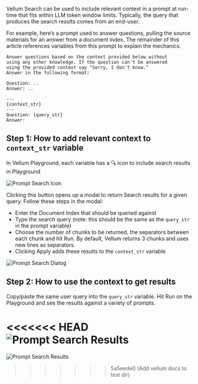 Vellum Search can be used to include relevant context in a prompt at run-time that fits within LLM token window limits. Typically, the query that produces the search results comes from an end-user.

For example, here’s a prompt used to answer questions, pulling the source materials for an answer from a document index. The remainder of this article references variables from this prompt to explain the mechanics.

```
Answer questions based on the context provided below without
using any other knowledge. If the question can't be answered
using the provided context say "Sorry, I don't know."
Answer in the following format:

Question: ..
Answer: ..

---
{context_str}
---
Question: {query_str}
Answer:
```

## Step 1: How to add relevant context to `context_str` variable

In Vellum Playground, each variable has a 🔍 icon to include search results in Playground

![Prompt Search Icon](https://storage.googleapis.com/vellum-public/help-docs/prompt_search_icon.png)

Clicking this button opens up a modal to return Search results for a given query. Follow these steps in the modal:

- Enter the Document Index that should be queried against
- Type the search query (note: this should be the same as the `query_str` in the prompt variable)
- Choose the number of chunks to be returned, the separators between each chunk and hit Run. By default, Vellum returns 3 chunks and uses new lines as separators.
- Clicking Apply adds these results to the `context_str` variable

![Prompt Search Dialog](https://storage.googleapis.com/vellum-public/help-docs/prompt_search_dialog.png)

## Step 2: How to use the context to get results

Copy/paste the same user query into the `query_str` variable. Hit Run on the Playground and see the results against a variety of prompts.

<<<<<<< HEAD
![Prompt Search Results](https://storage.googleapis.com/vellum-public/help-docs/prompt_search_results.png)
=======
![Prompt Search Results](https://storage.googleapis.com/vellum-public/help-docs/prompt_search_results.png)
>>>>>>> 5a5eede0 (Add vellum docs to test dir)
